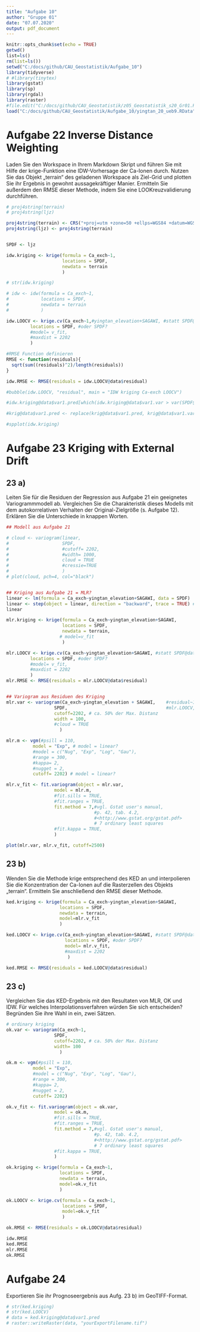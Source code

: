 ```yaml
---
title: "Aufgabe 10"
author: "Gruppe 01"
date: "07.07.2020"
output: pdf_document
---
```


```r
knitr::opts_chunk$set(echo = TRUE)
getwd()
list=ls()
rm(list=ls())
setwd("C:/docs/github/CAU_Geostatistik/Aufgabe_10")
library(tidyverse)
# #library(tinytex)
library(gstat)
library(sp)
library(rgdal)
library(raster)
#file.edit("C:/docs/github/CAU_Geostatistik/z05_Geostatistik_s20_Gr01.Rmd")
load("C:/docs/github/CAU_Geostatistik/Aufgabe_10/yingtan_20_ueb9.RData")
```

# Aufgabe 22 Inverse Distance Weighting 

Laden Sie den Workspace in Ihrem Markdown Skript und führen Sie mit Hilfe der krige-Funktion eine IDW-Vorhersage der Ca-Ionen durch.
Nutzen Sie das Objekt „terrain“ des geladenen Workspace als Ziel-Grid und plotten Sie ihr Ergebnis in gewohnt aussagekräftiger Manier.
Ermitteln Sie außerdem den RMSE dieser Methode, indem Sie eine LOOKreuzvalidierung durchführen.

```r
# proj4string(terrain)
# proj4string(ljz)

proj4string(terrain) <- CRS("+proj=utm +zone=50 +ellps=WGS84 +datum=WGS84")
proj4string(ljz) <- proj4string(terrain)


SPDF <- ljz

idw.kriging <- krige(formula = Ca_exch~1, 
                     locations = SPDF,
                     newdata = terrain
                     )

# str(idw.kriging)

# idw <- idw(formula = Ca_exch~1,
#            locations = SPDF,
#            newdata = terrain
#            )

idw.LOOCV <- krige.cv(Ca_exch~1,#yingtan_elevation+SAGAWI, #statt SPDF@data$Ca_exch~1
         locations = SPDF, #oder SPDF?
         #model= v_fit,
         #maxdist = 2202
         )

#RMSE Function definieren
RMSE <- function(residuals){
  sqrt(sum((residuals)^2)/length(residuals))
}

idw.RMSE <- RMSE(residuals = idw.LOOCV@data$residual)

#bubble(idw.LOOCV, "residual", main = "IDW kriging Ca-exch LOOCV")

#idw.kriging@data$var1.pred[which(idw.kriging@data$var1.var > var(SPDF$Ca_exch) )] <- NA

#krig@data$var1.pred <- replace(krig@data$var1.pred, krig@data$var1.var > var(SPDF$Ca_exch), NA) # Alternative NoData Umsetzung

#spplot(idw.kriging)

```


# Aufgabe 23 Kriging with External Drift

## 23 a)
Leiten Sie für die Residuen der Regression aus Aufgabe 21 ein geeignetes
Variogrammmodell ab. Vergleichen Sie die Charakteristik dieses Modells
mit dem autokorrelativen Verhalten der Original-Zielgröße (s. Aufgabe 12).
Erklären Sie die Unterschiede in knappen Worten. 

```r
## Modell aus Aufgabe 21

# cloud <- variogram(linear,
#                    SPDF, 
#                    #cutoff= 2202, 
#                    #width= 1000, 
#                    cloud = TRUE
#                    #cressie=TRUE
#                    )
# plot(cloud, pch=4, col="black")


## Kriging aus Aufgabe 21 = MLR?
linear <- lm(formula = Ca_exch~yingtan_elevation+SAGAWI, data = SPDF)
linear <- step(object = linear, direction = "backward", trace = TRUE) #info printed during running
linear

mlr.kriging <- krige(formula = Ca_exch~yingtan_elevation+SAGAWI, 
                     locations = SPDF,
                     newdata = terrain,
                    # model=v_fit
                     )

mlr.LOOCV <- krige.cv(Ca_exch~yingtan_elevation+SAGAWI, #statt SPDF@data$Ca_exch~1
         locations = SPDF, #oder SPDF?
         #model= v_fit,
         #maxdist = 2202
         )
mlr.RMSE <- RMSE(residuals = mlr.LOOCV@data$residual)


## Variogram aus Residuen des Kriging
mlr.var <- variogram(Ca_exch~yingtan_elevation + SAGAWI,    #residual~1,
                  SPDF,                                     #mlr.LOOCV,
                  cutoff=2202, # ca. 50% der Max. Distanz
                  width = 100,
                  #cloud = TRUE
                    )

mlr.m <- vgm(#psill = 110,
          model = "Exp", # model = linear?
          #model = c("Nug", "Exp", "Log", "Gau"),
          #range = 300,
          #kappa= 2,
          #nugget = 2,
          cutoff= 2202) # model = linear?

mlr.v_fit <- fit.variogram(object = mlr.var,
                  model = mlr.m,
                  #fit.sills = TRUE,
                  #fit.ranges = TRUE,
                  fit.method = 7,#vgl. Gstat user's manual,
                                 #p. 42, tab. 4.2,
                                 #<http://www.gstat.org/gstat.pdf>
                                 # 7 ordinary least squares
                  #fit.kappa = TRUE,
                  )

plot(mlr.var, mlr.v_fit, cutoff=2500)

```


## 23 b)
Wenden Sie die Methode krige entsprechend des KED an und interpolieren Sie die Konzentration der Ca-Ionen auf die Rasterzellen des Objekts „terrain“. Ermitteln Sie anschließend den RMSE dieser Methode.

```r
ked.kriging <- krige(formula = Ca_exch~yingtan_elevation+SAGAWI, 
                    locations = SPDF,
                    newdata = terrain,
                    model=mlr.v_fit
                    )

ked.LOOCV <- krige.cv(Ca_exch~yingtan_elevation+SAGAWI, #statt SPDF@data$Ca_exch~1
                      locations = SPDF, #oder SPDF?
                      model= mlr.v_fit,
                      #maxdist = 2202
                       )

ked.RMSE <- RMSE(residuals = ked.LOOCV@data$residual)
```


## 23 c)
Vergleichen Sie das KED-Ergebnis mit den Resultaten von MLR, OK und IDW. Für welches Interpolationsverfahren würden Sie sich entscheiden? Begründen Sie ihre Wahl in ein, zwei Sätzen.

```r
# ordinary kriging
ok.var <- variogram(Ca_exch~1, 
                  SPDF, 
                  cutoff=2202, # ca. 50% der Max. Distanz
                  width= 100 
                    )

ok.m <- vgm(#psill = 110,
          model = "Exp",
          #model = c("Nug", "Exp", "Log", "Gau"),
          #range = 300,
          #kappa= 2,
          #nugget = 2, 
          cutoff= 2202)

ok.v_fit <- fit.variogram(object = ok.var,
                  model = ok.m,
                  #fit.sills = TRUE,
                  #fit.ranges = TRUE,
                  fit.method = 7,#vgl. Gstat user's manual, 
                                 #p. 42, tab. 4.2,
                                 #<http://www.gstat.org/gstat.pdf>
                                 # 7 ordinary least squares
                  #fit.kappa = TRUE,
                  )

ok.kriging <- krige(formula = Ca_exch~1, 
                    locations = SPDF,
                    newdata = terrain,
                    model=ok.v_fit
                    )

ok.LOOCV <- krige.cv(formula = Ca_exch~1, 
                     locations = SPDF,
                     model=ok.v_fit
                     )

ok.RMSE <- RMSE(residuals = ok.LOOCV@data$residual)

```


```r
idw.RMSE
ked.RMSE
mlr.RMSE
ok.RMSE
```

# Aufgabe 24
Exportieren Sie ihr Prognoseergebnis aus Aufg. 23 b) im GeoTIFF-Format. 

```r
# str(ked.kriging)
# str(ked.LOOCV)
# data = ked.kriging@data$var1.pred
# raster::writeRaster(data, "yourExportFilename.tif")
```

